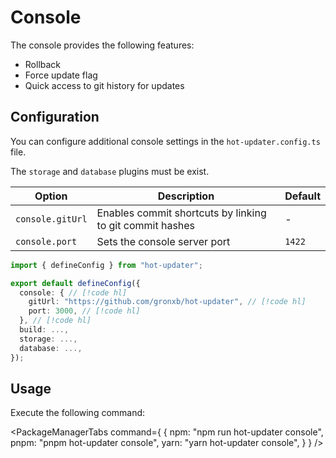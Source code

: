 
# Console
The console provides the following features:
- Rollback
- Force update flag
- Quick access to git history for updates

## Configuration
You can configure additional console settings in the `hot-updater.config.ts` file.

The `storage` and `database` plugins must be exist.

| Option | Description | Default |
| --- | --- | --- |
| `console.gitUrl` | Enables commit shortcuts by linking to git commit hashes | - |
| `console.port` | Sets the console server port | `1422` |

```ts title="hot-updater.config.ts"
import { defineConfig } from "hot-updater";

export default defineConfig({
  console: { // [!code hl]
    gitUrl: "https://github.com/gronxb/hot-updater", // [!code hl]
    port: 3000, // [!code hl]
  }, // [!code hl]
  build: ...,
  storage: ...,
  database: ...,
});

```

## Usage
Execute the following command:

<PackageManagerTabs command={
  {
    npm: "npm run hot-updater console",
    pnpm: "pnpm hot-updater console",
    yarn: "yarn hot-updater console",
  }
} />
